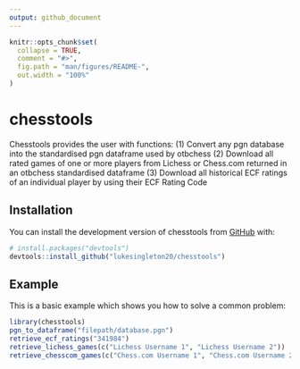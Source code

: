 ```yaml
---
output: github_document
---
```


<!-- README.md is generated from README.Rmd. Please edit that file -->

```r
knitr::opts_chunk$set(
  collapse = TRUE,
  comment = "#>",
  fig.path = "man/figures/README-",
  out.width = "100%"
)
```

# chesstools

<!-- badges: start -->
<!-- badges: end -->

Chesstools provides the user with functions:
  (1) Convert any pgn database into the standardised pgn dataframe used by otbchess
  (2) Download all rated games of one or more players from Lichess or Chess.com returned in an otbchess standardised dataframe
  (3) Download all historical ECF ratings of an individual player by using their ECF Rating Code

## Installation

You can install the development version of chesstools from [GitHub](https://github.com/) with:

``` r
# install.packages("devtools")
devtools::install_github("lukesingleton20/chesstools")
```

## Example

This is a basic example which shows you how to solve a common problem:

```r
library(chesstools)
pgn_to_dataframe("filepath/database.pgn")
retrieve_ecf_ratings("341984")
retrieve_lichess_games(c("Lichess Username 1", "Lichess Username 2"))
retrieve_chesscom_games(c("Chess.com Username 1", "Chess.com Username 2"))
```
